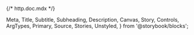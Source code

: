 {/* http.doc.mdx */}

  Meta,
  Title,
  Subtitle,
  Subheading,
  Description,
  Canvas,
  Story,
  Controls,
  ArgTypes,
  Primary,
  Source,
  Stories,
  Unstyled,
} from '@storybook/blocks';


<Meta of={HttpStories} />

<Title />

<Description />

<Primary />

<Controls />

<Subheading>Usage</Subheading>

<Source
  language="tsx"
  code={`
`}
/>

<Subheading>Default Http</Subheading>

<Canvas of={HttpStories.DefaultHttp} />

<Subheading>Another Http</Subheading>

<Canvas of={HttpStories.AnotherHttp} />

<style>
  {`

  `}
</style>
